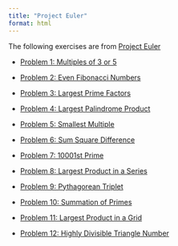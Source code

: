 ```yaml
---
title: "Project Euler"
format: html
---
```


The following exercises are from [Project Euler](https://projecteuler.net/archives){target="_blank"}

- [Problem 1: Multiples of 3 or 5](https://dejesusalcala.github.io/project-euler-1/){target="_blank"}

- [Problem 2: Even Fibonacci Numbers](https://dejesusalcala.github.io/project_euler_2/){target="_blank"}

- [Problem 3: Largest Prime Factors](https://dejesusalcala.github.io/project_euler_3/){target="_blank"}

- [Problem 4: Largest Palindrome Product](https://dejesusalcala.github.io/project_euler_4/){target="_blank"}

- [Problem 5: Smallest Multiple](https://dejesusalcala.github.io/project_euler_5/){target="_blank"}

- [Problem 6: Sum Square Difference](https://dejesusalcala.github.io/project_euler_6/){target="_blank"}

- [Problem 7: 10001st Prime](https://dejesusalcala.github.io/project_euler_7/){target="_blank"}

- [Problem 8: Largest Product in a Series](https://dejesusalcala.github.io/project_euler_8/){target="_blank"}

- [Problem 9: Pythagorean Triplet](https://dejesusalcala.github.io/project_euler_9/){target="_blank"}

- [Problem 10: Summation of Primes](https://dejesusalcala.github.io/project_euler_10/){target="_blank"}

- [Problem 11: Largest Product in a Grid](https://dejesusalcala.github.io/project_euler_11/){target="_blank"}

- [Problem 12: Highly Divisible Triangle Number](https://dejesusalcala.github.io/project-euler-12/){target="_blank"}